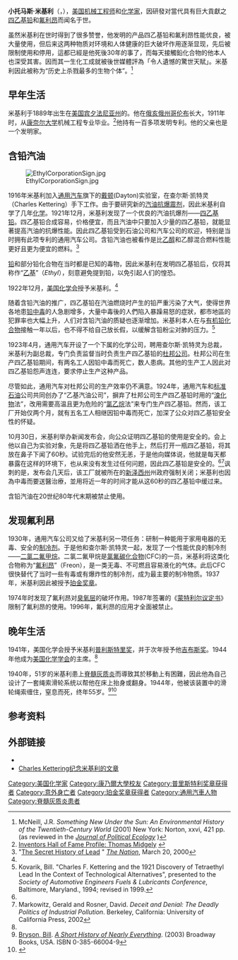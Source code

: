 {{Infobox_Scientist
| name                    = 托马斯·米基利<br />Thomas Midgley, Jr.
| image                   = ThomasMidgleyJr.jpg
| caption                 =  Thomas Midgley, Jr.
| birth_date              = 1889年5月18日
| birth_place             = [[美国|美国]][[宾夕法尼亚州|宾夕法尼亚州]]{{link-en|比弗福尔斯|Beaver Falls, Pennsylvania}}
| death_date = 1944年11月2日（55岁）
| death_place             = [[美国|美国]][[俄亥俄州|俄亥俄州]]{{link-en|沃辛顿|Worthington, Ohio}}
| residence               = [[Image:Flag_of_the_United_States.svg|20px]] [[美国|美国]] 
| nationality             = [[Image:Flag_of_the_United_States.svg|20px]]  [[美国|美国]]
| ethnicity               =
| field                   = [[机械工程师|机械工程师]]／[[化学家|化学家]]
| work_institution        = 
| alma_mater              = [[康奈尔大学|康奈尔大学]]
| doctoral_advisor        = 
| doctoral_students       = 
| known_for               = [[四乙基铅|含铅汽油]]、[[氟利昂|氟利昂]]
| prizes                  = [[尼克斯奖章|尼克斯奖章]]（1922）<br>[[珀金奖章|珀金奖章]]（1937）<br>[[普利斯特里奖|普利斯特里奖]]（1941）<br>[[吉布斯奖|吉布斯奖]]（1942）
| religion                = 
}}

'''小托马斯·米基利'''（{{lang-en|'''Thomas Midgley, Jr.'''}}，{{bd|1889年|5月18日|1944年|11月2日}}），[[美国|美国]][[机械工程师|机械工程师]]和[[化学家|化学家]]，因研發对當代具有巨大貢獻之[[四乙基铅|四乙基铅]]和[[氟利昂|氟利昂]]而闻名于世。

虽然米基利在世时得到了很多赞誉，他发明的产品四乙基铅和氟利昂性能优良，被大量使用，但后来这两种物质对环境和人体健康的巨大破坏作用逐渐显现，先后被限制使用和停用，這都已經是他死後30年的事了，而每天接觸鉛化合物的他本人也深受其害。因而其一生化工成就被後世媒體評為「令人遺憾的驚世天賦」。米基利因此被称为“历史上杀戮最多的生物个体”。<ref name=McNeill>McNeill, J.R. ''Something New Under the Sun: An Environmental History of the Twentieth-Century World'' (2001) New York: Norton, xxvi, 421 pp. (as reviewed in the ''[http://dizzy.library.arizona.edu/ej/jpe/volume_9/1101bess.html Journal of Political Ecology] {{webarchive|url=https://web.archive.org/web/20040328013401/http://dizzy.library.arizona.edu/ej/jpe/volume_9/1101bess.html |date=2004-03-28 }}'')</ref>

==早年生活==
米基利于1889年出生在[[美国|美国]][[宾夕法尼亚州|宾夕法尼亚州]]的{{link-en|比弗福尔斯|Beaver Falls, Pennsylvania}}。他在[[俄亥俄州|俄亥俄州]][[哥伦布_(俄亥俄州)|哥伦布]]长大，1911年时，从[[康奈尔大学|康奈尔大学]]机械工程专业毕业。<ref name=Fame>[http://www.invent.org/hall_of_fame/193.html Inventors Hall of Fame Profile: Thomas Midgely] {{webarchive|url=https://web.archive.org/web/20090501223406/http://www.invent.org/hall_of_fame/193.html |date=2009-05-01 }}</ref>他持有一百多项发明专利。他的父亲也是一个发明家。

== 含铅汽油 ==
[[File:EthylCorporationSign.jpg|thumb]]

1916年米基利加入[[通用汽车|通用汽车]]旗下的[[戴顿|戴顿]](Dayton)实验室，在查尔斯·凯特灵（Charles Kettering）手下工作。由于要研究新的[[汽油|汽油]][[抗爆震剂|抗爆震剂]]，因此米基利自学了几年[[化学|化学]]。1921年12月，米基利发现了一个优良的汽油抗爆剂——[[四乙基铅|四乙基铅]]。四乙基铅合成容易，价格便宜，而且汽油中只要加入少量的四乙基铅，就能显著提高汽油的抗爆性能。因此四乙基铅受到石油公司和汽车公司的欢迎，特别是当时拥有此项专利的通用汽车公司。含铅汽油也被看作是比[[乙醇|乙醇]]和乙醇混合燃料性能更好且更为便宜的燃料。<ref name=Secret>"[http://www.thenation.com/doc/20000320/kitman The Secret History of Lead] {{Wayback|url=http://www.thenation.com/doc/20000320/kitman |date=20100227121446 }}" ''[[The_Nation|The Nation]]'', March 20, 2000</ref> 

[[铅|铅]]和部分铅化合物在当时都是已知的毒物，因此米基利在发明四乙基铅后，仅将其称作“[[乙基|乙基]]”（''Ethyl''），刻意避免提到铅，以免引起人们的惶恐。

1922年12月，[[美国化学会|美国化学会]]授予米基利{{link-en|尼克斯奖章|William H. Nichols}}。<ref name=Fame />

随着含铅汽油的推广，四乙基铅在汽油燃烧时产生的铅严重污染了大气，使得世界各地患[[铅中毒|铅中毒]]的人急剧增多，大量中毒後的人們陷入暴躁易怒的症狀，都市地區的犯罪率也大幅上升，人们对含铅汽油的质疑也逐渐增加。米基利本人在与[[有机铅化合物|有机铅化合物]]接触一年以后，也不得不给自己放长假，以缓解含铅粉尘对肺的压力。<ref name=Kovarik>Kovarik, Bill.  "Charles F. Kettering and the 1921 Discovery of Tetraethyl Lead In the Context of Technological Alternatives", presented to the ''Society of Automotive Engineers Fuels & Lubricants Conference'', Baltimore, Maryland., 1994; revised in 1999.</ref>

1923年4月，通用汽车开设了一个下属的化学公司，聘用查尔斯·凯特灵为总裁，米基利为副总裁，专门负责监督当时负责生产四乙基铅的[[杜邦公司|杜邦公司]]。杜邦公司在生产四乙基铅期间，有两名工人因铅中毒而死亡，数人患病。其他的生产工人因此对四乙基铅怨声连连，要求停止生产这种产品。

尽管如此，通用汽车对杜邦公司的生产效率仍不满意。1924年，通用汽车和[[标准石油|标准石油]]公司共同创办了“乙基汽油公司”，摒弃了杜邦公司生产四乙基铅时用的“[[溴化物|溴化物]]法”，改用需要高温且更为危险的“[[氯乙烷|氯乙烷]]法”来专门生产四乙基铅。然而，该工厂开始仅两个月，就有五名工人相继因铅中毒而死亡，加深了公众对四乙基铅安全性的怀疑。

10月30日，米基利举办新闻发布会，向公众证明四乙基铅的使用是安全的。会上他以自己为实验对象，先是将四乙基铅洒在他手上，然后打开一瓶四乙基铅，将其放在鼻子下闻了60秒。试验完后的他安然无恙，于是他向媒体说，他就是每天都暴露在这样的环境下，也从来没有发生过任何问题，因此四乙基铅是安全的。<ref name=Secret /><ref name=Deceit>Markowitz, Gerald and Rosner, David. ''Deceit and Denial: The Deadly Politics of Industrial Pollution''. Berkeley, California: University of California Press, 2002</ref>讽刺的是，发布会几天后，该工厂就被所在的[[新泽西州|新泽西州]]州政府强制关闭；米基利也因為中毒而要送醫治療，並用将近一年的时间才能从这60秒的四乙基铅中缓过来。

含铅汽油在20世纪80年代末期被禁止使用。

==发现氟利昂==
1930年，通用汽车公司又给了米基利另一项任务：研制一种能用于家用电器的无毒、安全的[[制冷剂|制冷剂]]。于是他和查尔斯·凯特灵一起，发现了一个性能优良的制冷剂——[[二氯二氟甲烷|二氯二氟甲烷]]。二氯二氟甲烷是[[氯氟碳化合物|氯氟碳化合物]](CFC)的一员，米基利将这类化合物称为“[[氟利昂|氟利昂]]”（Freon），是一类无毒、不可燃且容易液化的气体。此后CFC很快替代了当时一些有毒或有爆炸性的制冷剂，成为最主要的制冷物质。1937年，米基利因此被授予[[珀金奖章|珀金奖章]]。

1974年时发现了氟利昂对[[臭氧层|臭氧层]]的破坏作用。1987年签署的《[[蒙特利尔议定书|蒙特利尔议定书]]》限制了氟利昂的使用。1996年，氟利昂的应用才全面被禁止。

==晚年生活==
1941年，美国化学会授予米基利[[普利斯特里奖|普利斯特里奖]]，并于次年授予他[[吉布斯奖|吉布斯奖]]。1944年他成为[[美国化学学会|美国化学学会]]的主席。<ref name=Fame />

1940年，51岁的米基利患上[[脊髓灰质炎|脊髓灰质炎]]而導致其於移動上有困難，因此他為自己设计了一套绳索滑轮系统以帮他在床上抬身或翻身。1944年，他被该装置中的滑轮绳索缠住，窒息而死，终年55岁。<ref>[[Bill_Bryson|Bryson, Bill]]. ''[[A_Short_History_of_Nearly_Everything|A Short History of Nearly Everything]]''. (2003) Broadway Books, USA. ISBN 0-385-66004-9</ref><ref>{{cite news |url=http://www.damninteresting.com/?p=932 |title=The Ethyl-Poisoned Earth |author=Alan Bellows |work=[[Damn_Interesting|Damn Interesting]] |date=2007-12-08 |accessdate=2009-04-09 |archive-date=2011-06-10 |archive-url=https://web.archive.org/web/20110610221341/http://www.damninteresting.com/?p=932 |dead-url=no }}</ref>

==参考资料==
<div class="references-small">
<references/>
</div>

== 外部链接 ==
*{{Citation |id=[[PMID|PMID]]:17833986 |url=http://www.ncbi.nlm.nih.gov/pubmed/17833986 |last=Midgley |first= |publication-date=1942 Aug 14 |year=1942 |title=A Critical Examination of Some Concepts in Rubber Chemistry |volume=96 |issue=2485 |periodical= |pages=143-146 |doi=10.1126/science.96.2485.143 |accessdate=2009-04-09 |archive-date=2019-05-28 |archive-url=https://web.archive.org/web/20190528033410/https://www.ncbi.nlm.nih.gov/pubmed/17833986 |dead-url=no }}
*[http://books.nap.edu/html/biomems/tmidgley.pdf Charles Kettering纪念米基利的文章] {{Wayback|url=http://books.nap.edu/html/biomems/tmidgley.pdf |date=20121015120545 }}

{{珀金奖章获得者}}{{普里斯特利奖章获得者}}{{Authority control}}
{{DEFAULTSORT: Midgley, Thomas}}
[[Category:美国化学家|Category:美国化学家]]
[[Category:康乃爾大學校友|Category:康乃爾大學校友]]
[[Category:普里斯特利奖章获得者|Category:普里斯特利奖章获得者]]
[[Category:意外身亡者|Category:意外身亡者]]
[[Category:珀金奖章获得者|Category:珀金奖章获得者]]
[[Category:通用汽車人物|Category:通用汽車人物]]
[[Category:脊髓灰质炎患者|Category:脊髓灰质炎患者]]